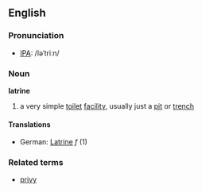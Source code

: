 ==English==
===Pronunciation===
*[[IPA]]: /ləˈtriːn/
===Noun===
'''latrine'''
# a very simple [[toilet]] [[facility]], usually just a [[pit]] or [[trench]]
====Translations====
*German: [[Latrine]] ''f'' (1)
===Related terms===
*[[privy]]